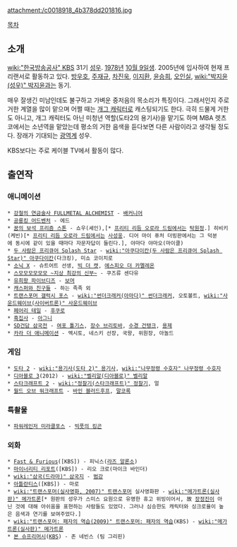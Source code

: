 attachment:/c0018918_4b378dd201816.jpg

[[목차]]

== 소개 ==
[[wiki:"한국방송공사" KBS]] 31기 [[성우]]. [[1978년]] [[10월 9일]]생. 2005년에 입사하여 현재 프리랜서로 활동하고 있다. [[방우호]], [[주재규]], [[차진욱]], [[이지환]], [[윤승희]], [[오인실]], [[wiki:"박지윤(성우)" 박지윤]]과는 동기.

매우 잘생긴 미남인데도 불구하고 가벼운 중저음의 목소리가 특징이다. 그래서인지 주로 거한 계열을 많이 맡으며 어쩔 때는 [[개그 캐릭터]]로 캐스팅되기도 한다. 극히 드물게 거한도 아니고, 개그 캐릭터도 아닌 미청년 역할(도타2의 용기사)을 맡기도 하며 MBA 렛츠코에서는 소년역을 맡았는데 평소의 거한 음색을 듣다보면 다른 사람이라고 생각될 정도다. 장래가 기대되는 [[광역계]] 성우.

KBS보다는 주로 케이블 TV에서 활동이 많다.

== 출연작 ==
=== 애니메이션 ===
 * [[강철의 연금술사 FULLMETAL ALCHEMIST]] - [[배커니어]]
 * [[공룡킹 어드벤처]] - 에드
 * [[꿈의 보석 프리즘 스톤]] - 쇼우(셰인),[* [[프리티 리듬 오로라 드림]]에서는 [[탁원정]].] 히비키(케빈)[* [[프리티 리듬 오로라 드림]]에서는 [[사성웅]]. 디어 마이 퓨처 더빙판에서는 그 덕분에 동시에 같이 있을 때마다 자문자답이 들린다.], 야마다 야마오(마이클) 
 * [[두 사람은 프리큐어 Splash Star]] - [[wiki:"아쿠다이칸(두 사람은 프리큐어 Splash Star)" 아쿠다이칸]](다크킹), 미쇼 코이치로
 * [[소닉 X]] - 슈트어트 선생, [[빅 더 캣]], [[에스피오 더 카멜레온]]
 * [[스모모모모모모 ~지상 최강의 신부~]] - 쿠즈류 센다유
 * [[유희왕 파이브디즈]] - [[보머]]
 * [[캐스퍼와 친구들]] - 하는 족족 외
 * [[트랜스포머 갤럭시 포스]] - [[wiki:"썬더크래커(아마다)" 썬더크래커]], 오토볼트, [[wiki:"사운드웨이브(사이버트론)" 사운드웨이브]]
 * [[페어리 테일]] - [[후쿠로]]
 * [[흑집사]] - [[아그니]]
 * [[SD건담 삼국전]] - [[여포 톨기스]], [[장수 브리토바]], [[수경 건탱크]], [[용제]]
 * [[카라 더 애니메이션]] - 엑시토, 네스키 선장, 국왕, 위원장, 아놀드

=== 게임 ===
 * [[도타 2]] - [[wiki:"용기사(도타 2)" 용기사]], [[wiki:"나무정령 수호자" 나무정령 수호자]]
 * [[디아블로 3]](2012) - [[wiki:"벨리알(디아블로)" 벨리알]]
 * [[스타크래프트 2]] - [[wiki:"정찰기(스타크래프트)" 정찰기]], 얼
 * [[월드 오브 워크래프트]] - [[바인 블러드후프]], [[말코록]]

=== 특촬물 ===
 * [[천장전대 고세이저|파워레인저 미라클포스]] - [[빅풋의 킹곤]]
 
=== 외화 ===
 * [[Fast & Furious]]([KBS]) - 피닉스([[라즈 알론소]])
 * [[마이너리티 리포트]]([KBS]) - 리오 크로(마이크 바인더)
 * [[wiki:"삼국(드라마)" 삼국지]] - [[범강]]
 * [[아틀란티스]]([KBS]) - 마로
 * [[wiki:"트랜스포머(실사영화, 2007)" 트랜스포머]] 실사영화판 - [[wiki:"메가트론(실사판)" 메가트론]][* 원판의 성우가 스미스 요원으로 유명한 휴고 위빙이어서, 故 [[장정진]]이 아닌 것에 대해 아쉬움을 표현하는 사람들도 있었다. 그러나 심승한도 캐릭터와 싱크로율이 높은 음색과 연기를 보여주었다.]
 * [[wiki:"트랜스포머: 패자의 역습(2009)" 트랜스포머: 패자의 역습]](KBS) - [[wiki:"메가트론(실사판)" 메가트론]] 
 * [[본 슈프리머시]]([[KBS]]) - 존 네빈스 (팀 그리핀)
